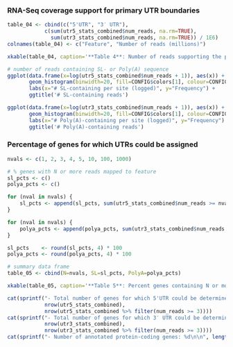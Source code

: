 ### RNA-Seq coverage support for primary UTR boundaries

```r
table_04 <- cbind(c("5'UTR", "3′ UTR"), 
            c(sum(utr5_stats_combined$num_reads, na.rm=TRUE),
              sum(utr3_stats_combined$num_reads, na.rm=TRUE)) / 1E6)
colnames(table_04) <- c("Feature", "Number of reads (millions)")

xkable(table_04, caption='**Table 4**: Number of reads supporting the primary UTR boundaries (millions)')
```

```r
# number of reads containing SL- or Poly(A) sequence
ggplot(data.frame(x=log(utr5_stats_combined$num_reads + 1)), aes(x)) + 
       geom_histogram(binwidth=20, fill=CONFIG$colors[1], colour=CONFIG$stroke, alpha=0.75) +
       labs(x="# SL-containing per site (logged)", y="Frequency") +
       ggtitle('# SL-containing reads')

ggplot(data.frame(x=log(utr3_stats_combined$num_reads + 1)), aes(x)) + 
       geom_histogram(binwidth=20, fill=CONFIG$colors[1], colour=CONFIG$stroke, alpha=0.75) +
       labs(x="# Poly(A)-containing per site (logged)", y="Frequency") +
       ggtitle('# Poly(A)-containing reads')
```

### Percentage of genes for which UTRs could be assigned

```r
nvals <- c(1, 2, 3, 4, 5, 10, 100, 1000) 

# % genes with N or more reads mapped to feature
sl_pcts <- c()
polya_pcts <- c()

for (nval in nvals) {
	sl_pcts <- append(sl_pcts, sum(utr5_stats_combined$num_reads >= nval) / length(genes))
}

for (nval in nvals) {
	polya_pcts <- append(polya_pcts, sum(utr3_stats_combined$num_reads >= nval) / length(genes))
}

sl_pcts    <- round(sl_pcts, 4) * 100
polya_pcts <- round(polya_pcts, 4) * 100

# summary data frame
table_05 <- cbind(N=nvals, SL=sl_pcts, PolyA=polya_pcts)

xkable(table_05, caption='**Table 5**: Percent genes containing N or more reads mapping to the specified feature.')
```

```r
cat(sprintf("- Total number of genes for which 5'UTR could be determined: %d (%d with 3+ reads)\n",
            nrow(utr5_stats_combined),
            nrow(utr5_stats_combined %>% filter(num_reads >= 3))))
cat(sprintf("- Total number of genes for which 3′ UTR could be determined: %d (%d with 3+ reads)\n",
            nrow(utr3_stats_combined),
            nrow(utr3_stats_combined %>% filter(num_reads >= 3))))
cat(sprintf("- Number of annotated protein-coding genes: %d\n\n", length(genes)))
```
